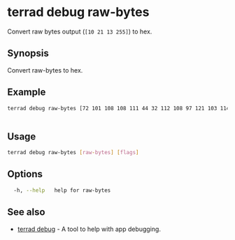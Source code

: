 # terrad debug raw-bytes

Convert raw bytes output (`[10 21 13 255]`) to hex. 

## Synopsis

Convert raw-bytes to hex.

## Example

```sh Terrad
terrad debug raw-bytes [72 101 108 108 111 44 32 112 108 97 121 103 114 111 117 110 100]
			
```

## Usage

```sh Terrad
terrad debug raw-bytes [raw-bytes] [flags]
```

## Options

```sh Terrad
  -h, --help   help for raw-bytes
```

## See also

* [terrad debug](./terrad_debug.mdx)	 - A tool to help with app debugging.


